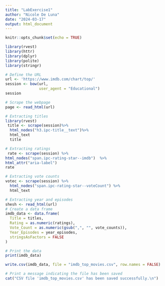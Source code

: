 ```yaml
---
title: "LabExercise1"
author: "Nicole De Luna"
date: "2024-03-17"
output: html_document
---
```


```r
knitr::opts_chunk$set(echo = TRUE)
```



```r

library(rvest)
library(httr)
library(dplyr)
library(polite)
library(stringr)

# Define the URL
url <- 'https://www.imdb.com/chart/top/'
session <- bow(url,
               user_agent = "Educational")
session

```

```r
# Scrape the webpage
page <- read_html(url)

# Extracting titles
library(rvest)
 title <- scrape(session)%>%
  html_nodes("h3.ipc-title__text")%>%
  html_text
  title

# Extracting ratings
 rate <- scrape(session) %>%
html_nodes("span.ipc-rating-star--imdb")  %>%
html_attr("aria-label")
rate

# Extracting vote counts
votec <- scrape(session) %>%
  html_nodes("span.ipc-rating-star--voteCount") %>%
  html_text

# Extracting year and episodes
shesh <- read_html(url)
# Create a data frame
imdb_data <- data.frame(
  Title = titles,
  Rating = as.numeric(ratings),
  Vote_Count = as.numeric(gsub(",", "", vote_counts)),
  Year_Episodes = year_episodes,
  stringsAsFactors = FALSE
)

# Print the data
print(imdb_data)

write.csv(imdb_data, file = "imdb_top_movies.csv", row.names = FALSE)

# Print a message indicating the file has been saved
cat("CSV file 'imdb_top_movies.csv' has been saved successfully.\n")

```




























